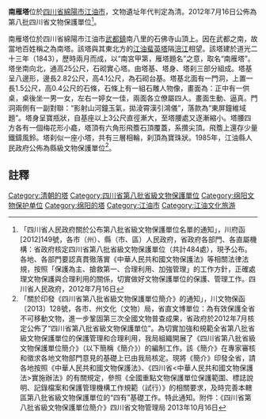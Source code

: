 {{msg:四川省文物保護單位
|名稱 = 南雁塔
|編號 = 167
|圖片 = 
|級別 = S8
|分類 = 
|時代 = [[清代|清代]]
|地点 = [[四川省|四川省]][[綿陽市|綿陽市]][[江油市|江油市]]
|坐標 =
|登錄 = 2012年7月16日
}}
'''南雁塔'''位於[[四川省|四川省]][[綿陽市|綿陽市]][[江油市|江油市]]，文物遺址年代判定為清。2012年7月16日公佈為第八批四川省文物保護單位<ref>「四川省人民政府關於公布第八批省級文物保護單位名單的通知」，川府函[2012]149號，各市（州）、縣（市、區）人民政府，省政府各部門、各直屬機構：省政府核定四川省第八批省級文物保護單位（共計484處），現予公布。各地、各部門要認真貫徹落實《中華人民共和國文物保護法》等相關法律法規，按照「保護為主、搶救第一、合理利用、加強管理」的工作方針，正確處理文物保護與合理利用的關係，切實做好文物保護單位的保護、管理工作。四川省人民政府，2012年7月16日</ref>。
 
南雁塔位於四川省綿陽市江油市[[武都鎮|武都鎮]]南八里的石佛寺山頂上。因在武都之南，故當地百姓稱之為南塔。該塔與其東北方的[[江油蜚英塔|江油蜚英塔]]隔[[涪江|涪江]]相望。該塔建於道光二十三年（1843），歷時兩月而成，以“南宮甲第，雁塔題名”之意，取名“南雁塔”。塔坐南向北，通高25公尺，石砌實心塔。由塔基、塔身、塔刹三部分組成。塔基呈八邊形，邊長2.82公尺，高4.1公尺，為石砌台基。塔基北面有一門洞，上置一長1.5公尺，高0.4公尺的石條，石條上有一組石雕人物像，畫面為：正中有一供桌，桌後坐一男一女，左右一婷女一佳，兩面各立僚屬四人。畫面生動、逼真。門洞兩側有一副對聯：“影射山河鐘玉氣，拋淩霄漢引鴻儀”，落款為“東屏鐘維域題”。塔身呈寶瓶狀，自基座以上3公尺直徑漸大，至塔腰處又逐漸縮小。塔腰四方各有一個梅花形小龕，塔頂有六角形飛簷石頂覆蓋，系攢尖頂。飛簷上還存少量鐵鑄風鈴。塔刹似一座小塔，共有三層相輪，刹頂為寶珠狀。1985年，江油縣人民政府公佈為縣級文物保護單位<ref>「關於印發《四川省第八批省級文物保護單位簡介》的通知」，川文物保函〔2013〕128號，各市、州文化（文物）局，省直文博單位：為有效保護全省不可移動文物，進一步鞏固第三次全國文物普查成果，省政府於2012年7月核定公佈了“四川省第八批省級文物保護單位”。為切實加強和規範全省第八批省級文物保護單位的保護管理和合理利用，我局組織開展了《四川省第八批省級文物保護單位簡介》（以下簡稱《簡介》）的編制工作。該《簡介》在專家審核和徵求各地文物部門意見的基礎上已由我局核定。現將《簡介》印發全省，請各地按照《中華人民共和國文物保護法》、《四川省<中華人民共和國文物保護法>實施辦法》的有關規定，參照《全國重點文物保護單位保護範圍、標誌說明、記錄檔案和保護管理機構工作規範（試行）》的相關要求，及時完善本轄區第八批省級文物保護單位的“四有”基礎工作。特此通知。附件：《四川省第八批省級文物保護單位簡介》四川省文物管理局  2013年10月16日</ref>。
==註釋==
{{reflist}}

{{绵阳市境内的四川省文物保护单位}}
[[Category:清朝的塔|Category:清朝的塔]]
[[Category:四川省第八批省級文物保護單位|Category:四川省第八批省級文物保護單位]]
[[Category:绵阳文物保护单位|Category:绵阳文物保护单位]]
[[Category:绵阳的塔|Category:绵阳的塔]]
[[Category:江油市|Category:江油市]]
[[Category:江油文化旅游|Category:江油文化旅游]]